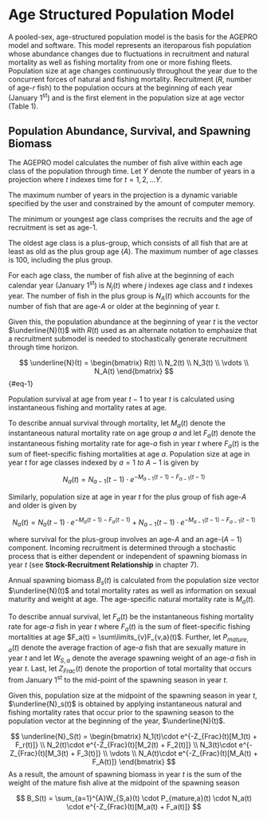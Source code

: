 # Age Structured Population Model

A pooled-sex, age-structured population model is the basis for the AGEPRO model and software. This model represents an iteroparous fish population whose abundance changes due to fluctuations in recruitment and natural mortality as well as fishing mortality from one or more fishing fleets. Population size at age changes continuously throughout the year due to the concurrent forces of natural and fishing mortality. Recruitment ($R$, number of age-$r$ fish) to the population occurs at the beginning of each year (January 1^st^) and is the first element in the population size at age vector (Table 1).

## Population Abundance, Survival, and Spawning Biomass

The AGEPRO model calculates the number of fish alive within each age class of the population through time. Let $Y$ denote the number of years in a projection where $t$ indexes time for $t = 1,2,...Y$.

The maximum number of years in the projection is a dynamic variable specified by the user and constrained by the amount of computer memory.

The minimum or youngest age class comprises the recruits and the age of recruitment is set as age-1.

The oldest age class is a plus-group, which consists of all fish that are at least as old as the plus group age ($A$). The maximum number of age classes is 100, including the plus group.

For each age class, the number of fish alive at the beginning of each calendar year (January 1^st^) is $N_j(t)$ where $j$ indexes age class and $t$ indexes year. The number of fish in the plus group is $N_A(t)$ which accounts for the number of fish that are age-$A$ or older at the beginning of year $t$.

Given this, the population abundance at the beginning of year $t$ is the vector $\underline{N}(t)$ with $R(t)$ used as an alternate notation to emphasize that a recruitment submodel is needed to stochastically generate recruitment through time horizon.

$$ 
\underline{N}(t) = \begin{bmatrix}
                   R(t) \\
                   N_2(t) \\
                   N_3(t) \\
                   \vdots \\
                   N_A(t)
                   \end{bmatrix} 
$$ {#eq-1}

Population survival at age from year $t−1$ to year $t$ is calculated using instantaneous fishing and mortality rates at age.

To describe annual survival through mortality, let $M_a(t)$ denote the instantaneous natural mortality rate on age group $a$ and let $F_a(t)$ denote the instantaneous fishing mortality rate for age-$a$ fish in year $t$ where $F_a(t)$ is the sum of fleet-specific fishing mortalities at age $a$. Population size at age in year $t$ for age classes indexed by $a = 1\ to\ A-1$ is given by

$$
N_a(t) = N_{a-1}(t-1)\cdot{e^{-M_{a-1}(t-1)-F_{a-1}(t-1)}}
$$

Similarly, population size at age in year $t$ for the plus group of fish age-$A$ and older is given by

$$
N_a(t) = N_{a}(t-1)\cdot{e^{-M_{a}(t-1)-F_{a}(t-1)}} + N_{a-1}(t-1)\cdot{e^{-M_{a-1}(t-1)-F_{a-1}(t-1)}}
$$

where survival for the plus-group involves an age-$A$ and an age-($A-1$) component. Incoming recruitment is determined through a stochastic process that is either dependent or independent of spawning biomass in year $t$ (see **Stock-Recruitment Relationship** in chapter 7).

Annual spawning biomass $B_s(t)$ is calculated from the population size vector $\underline{N}(t)$ and total mortality rates as well as information on sexual maturity and weight at age. The age-specific natural mortality rate is $M_a(t)$.

To describe annual survival, let $F_a(t)$ be the instantaneous fishing mortality rate for age-$a$ fish in year $t$ where $F_a(t)$ is the sum of fleet-specific fishing mortalities at age $F_a(t) = \sum\limits_{v}F_{v,a}(t)$. Further, let $P_{mature,a}(t)$ denote the average fraction of age-$a$ fish that are sexually mature in year $t$ and let $W_{S,a}$ denote the average spawning weight of an age-$a$ fish in year $t$. Last, let $Z_{Frac}(t)$ denote the proportion of total mortality that occurs from January 1^st^ to the mid-point of the spawning season in year $t$.

Given this, population size at the midpoint of the spawning season in year $t$, $\underline{N}_s(t)$ is obtained by applying instantaneous natural and fishing mortality rates that occur prior to the spawning season to the population vector at the beginning of the year, $\underline{N}(t)$.

$$
\underline{N}_S(t) = \begin{bmatrix}
                      N_1(t)\cdot e^{-Z_{Frac}(t)[M_1(t) + F_r(t)]} \\
                      N_2(t)\cdot e^{-Z_{Frac}(t)[M_2(t) + F_2(t)]} \\
                      N_3(t)\cdot e^{-Z_{Frac}(t)[M_3(t) + F_3(t)]} \\
                      \vdots \\
                      N_A(t)\cdot e^{-Z_{Frac}(t)[M_A(t) + F_A(t)]}
                      \end{bmatrix}
$$ As a result, the amount of spawning biomass in year $t$ is the sum of the weight of the mature fish alive at the midpoint of the spawning season

$$
B_S(t) = \sum_{a=1}^{A}W_{S,a}(t) \cdot P_{mature,a}(t) \cdot N_a(t) \cdot e^{-Z_{Frac}(t)[M_a(t) + F_a(t)]}
$$
